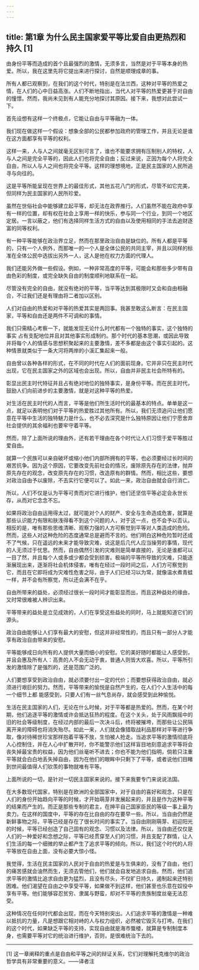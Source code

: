 ```yaml
---
---
---
```

title: 第1章 为什么民主国家爱平等比爱自由更热烈和持久 [1]
---

由身份平等而造成的首个且最强烈的激情，无须多言，当然是对于平等本身的热爱。所以，我在这里先将它提出来进行探讨，自然是顺理成章的事。

所有人都已观察到，在我们的这个时代，特别是在法兰西，这种对平等的热爱之情，在人们的心中日益高涨。人们不断地指出，当代人对平等的热爱更甚于对自由的憧憬。然而，我尚未见到有人能充分地探讨其原因。接下来，我想对此尝试一下。

首先设想有这样一个终极点，它能让自由与平等融为一体。

我们现在做这样一个假设：想象全部的公民都参加政府的管理工作，并且无论是谁在这方面都享有平等的权利。

这样一来，人与人之间就毫无区别可言了，谁也不能要求拥有压制别人的特权，人与人之间是完全平等的，因此人们也将完全自由；反过来说，正因为每个人将完全自由，所以人与人之间也将完全平等。这样的理想境地，正是民主国家的人民所追寻与向往的。

这是平等所能呈现在世界上的最佳形式，其他五花八门的形式，尽管不如它完美，但同样为民主国家的人民所珍爱。

虽然在世俗社会中能够建立起平等，却无法在政界推行。人们虽然不能在政府中享有一样的位置，却有权在社会上享用一样的快乐，参与同一个行业，到同一个地区定居。一言以蔽之，他们有选择同样生活方式的自由以及使用相同的手法去追财逐富的同等权利。

有一种平等能够在政治界立足，然而在那里政治自由是缺位的。所有人都是平等的，只有一个人例外，而那唯一的一个人是全体公民的共同主宰，并且以同样的标准在全体公民中选拔出另外一人，这人是他在权力方面的代理人。

我们还能另外做一些假设。例如，一种非常高度的平等，可能会和那些多少带有自由色彩的制度，或完全缺失自由的制度顺利地联系在一起。

尽管没有完全的自由，就没有绝对的平等，当平等达到其极限时又会和自由相融合，不过我们还是有理由将二者加以区别。

人们对自由的热爱和对平等的热爱其实是两回事。我甚至敢这么断言：在民主国家，平等和自由还是两件不可调和的事情。

我们只需精心考察一下，就能发现无论什么时代都有一个独特的事实，这个独特的事实 占有支配地位并且对其他事实形成制约。那个时代的基本思潮，或因此导致并将每个人的情感与思想积聚起来的主要激情，差不多都是由这个事实引起的。这种情景就类似于一条大河将两岸的小溪汇集起来一般。

自由曾以各种各样的形式，在不同的时代在人们的面前现身。它并非只在民主时代出现，它在民主国家之外的区域也会出现。所以，自由并非民主社会所特有的。

彰显出民主时代特征并且占有绝对地位的独特事实，是身份平等。而在民主时代，鼓励人们向前进步的主要激情，就是对这种平等的热爱。

对生活在民主时代的人而言，平等是他们所生活时代的最基本的特点。单单是这一点，就足以表明他们对于平等的热爱胜过其他所有。所以，我们无须追问让他们愿意在平等中生活的独特魅力是什么，也不必去深究是什么独特原因让他们宁愿舍弃社会提供的其余福利也要牢守着平等。

然而，除了上面所说的理由外，还有若干理由在各个时代让人们习惯于爱平等胜过爱自由。

就算一个民族可以亲自破坏或缩小他们内部所拥有的平等，也必须要经过长时间的艰苦抗争。因为这个原因，它要改变先前社会的情况，废除原先存在的法律，抛弃原先存在的观念，改变原先存在的习惯，改造原有的群情。然而，相比这些，要想对政治自由予以废除，不去实行它便可以了。如此一来，政治自由就会自行消亡。

所以，人们不仅是认为平等可贵而对它进行维护，他们还坚信平等必定会永世长存，从而对它念念不忘。

如果将政治自由运用得太过，就可能对个人的财产、安全与生命造成危害，就算是那些认识能力有限和肤浅得看不到这个问题的人，对于这一点，也不会予以否认。相反的是，唯有那些思维清晰、观察力强的人方可察觉到平等对人类造成的危险。然而，这些人对这种危险的态度通常总是避而不言的。他们明白这种危险暂时还成不了气候，只在遥远的未来才能导致灾难，说这是后几代人应当操劳的事情，现代的人无须过于忧思。然而，自由偶然引发的灾难则是简单直接的，无论是谁都可以一目了然，并且每个人或多或少都会受到损害。极端的平等所导致的灾难，只能逐渐展现出来，逐渐将社会机体侵害。唯有在经过一段时间之后，人们方可察觉到它，而且在它即将成为灾难性危害之际，由于人们已经习以为常，就像温水煮青蛙一样，并不会有所察觉，所以还会满不在乎。

自由所带来的益处，必须经过很长一段时间才能彰显而出，而且这种益处的缘由，又时常很难被人辨识出来。

平等带来的益处是立见成效的，人们在享受这些益处的同时，马上就能知道它们的源头。

政治自由能够让人们享有最大的安慰，但这并非经常性的，而且只有一部分人才能享有政治自由带来的安慰。

平等能够成日向所有的人提供大量而细小的安慰。它的美好随时都能让人感受到，并且会惠及所有人：高贵的人不会无动于衷，普通人则皆大欢喜。所以，平等所引发的激情除了是强烈的，还是范围广泛的。

人们要想享受到政治自由，就必须要付出一定的代价；而要想获得政治自由，就必须进行艰巨的努力。然而，平等带来的愉悦是自然产生的，在人们个人生活中的每一个细节上都 能感受到，只要人们有一丝气息尚存，就会感受到此种愉悦。

生活在民主国家的人们，无论在什么时候，对于平等都是热爱的。然而，在某个时期，他们追逐平等的激情或许会抵达狂热的程度。在这个关头，处于风雨飘摇中的旧的社会等级制度，在经过内部的最后一次决斗后，终将被摧垮，而那些让公民隔离开来的障碍也将消失殆尽。如此一来，人们就会像猎取战利品那样对平等进行争取，像对待稀世珍宝那样抱着平等不放，生怕被人抢走。当追求平等的激情彻底将人心控制住，并在人心中扩散开时，你不能警示他们这样盲目地刻意追求平等将会丧失掉最宝贵的权益，因为他们丝毫听不进去；你也不能为他们指明，倘若只注重平等就会白白地丢失掉自由，因为在他们的眼眸中只剩下了平等，或者说他们目睹到世间最值得人们钦羡的事物就唯有平等。

上面所说的一切，是针对一切民主国家来说的。接下来我要专门来说说法国。

在大多数现代国家，特别是在欧洲的全部国家中，对于自由的喜好和观念，只是在人们的身份开始趋向平等的时候，才开始萌芽并发展起来的，并且是作为这种平等的结果而产生的。而正是那些专制的君主，在抻平自己国家臣民的等级一事上最为卖力。在这样的国度中，平等的存在比自由的存在要早一些。所以，当自由仍然是新鲜事物之际，平等已经是存在了很长时间的事实了。当自由刚刚萌芽、初迎阳光的时候，平等已经创造了自己固有的观念、习惯以及法律。所以，当自由还仅仅是人们的一种爱好和念想之际，平等已经贯穿至人们的习惯，并且支配了群情，让人们生活的每一个细微的举止都产生了追求平等的倾向。所以，我们这个时代的人将平等放在自由上面，没有必要大惊小怪。

我觉得，生活在民主国家的人民对于自由的热爱是与生俱来的，没有了自由，他们的痛苦感就会油然而生，无须去管他们，他们就会自发地追求自由。然而，他们追求平等的激情比追求自由更为猛烈，且没有尽头，不仅旷日持久，遏制起来还特别困难。他们渴望在自由之中享受平等，如果做不到这样，他们甚至也乐意在奴役中享有平等。他们能够容忍贫穷、隶属与野蛮，却对不平等的贵族制度丝毫无法忍受。

这种情况在任何时代都会出现，而在今天特别突出。人们追求平等的激情是一种难以抵抗的力量，凡是想跟它相对峙的人与权力组织，必然被它毁灭与打垮。在我们的这个时代，如果缺乏平等的支持，实现自由就是海市蜃楼，就算是专制制度本身，也需要平等对它的统治进行维护，否则，是很难统治下去的。



* * *



[1] 这一章阐释的重点是自由和平等之间的辩证关系，它们对理解托克维尔的政治哲学具有非常重要的意义。——译者注